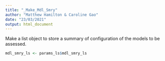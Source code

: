 ---
title: "_Make_Mdl_Smry"
author: "Matthew Hamilton & Caroline Gao"
date: "23/03/2021"
output: html_document
---

Make a list object to store a summary of configuration of the models to be assessed.

```{r }
mdl_smry_ls <- params_ls$mdl_smry_ls
```
